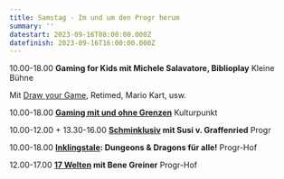 ```yaml
---
title: Samstag - Im und um den Progr herum
summary: ''
datestart: 2023-09-16T08:00:00.000Z
datefinish: 2023-09-16T16:00:00.000Z
---
```


10.00-18.00 **Gaming for Kids mit Michele Salavatore, Biblioplay**   Kleine Bühne

Mit [Draw your Game](https://playbern.ch/posts/OSMO-und-Draw-your-Game), Retimed, Mario Kart, usw.

10.00-18.00 **[Gaming mit und ohne Grenzen](https://playbern.ch/posts/Barrieren-in-Games-und-wie-sie-verhindert-werden-knnen)**   Kulturpunkt

10.00-12.00   +   13.30-16.00  **[Schminklusiv](https://playbern.ch/admin/index.html#/~/posts/Schminklusiv--schminken-fr-alle "Schminklusiv") mit Susi v. Graffenried**			Progr

10.00-18.00	**[Inklingstale](https://playbern.ch/posts/InklingsTale): Dungeons & Dragons für alle!** 	Progr-Hof

12.00-17.00	**[17 Welten](https://playbern.ch/posts/17-Welten---Agentur-fr-Universalreisen-und-andere-Spaziergnge) mit Bene Greiner** 			Progr-Hof
